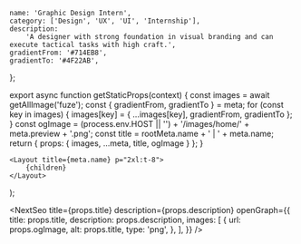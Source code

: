 
	name: 'Graphic Design Intern',
	category: ['Design', 'UX', 'UI', 'Internship'],
	description:
		'A designer with strong foundation in visual branding and can execute tactical tasks with high craft.',
	gradientFrom: '#714EB8',
	gradientTo: '#4F22AB',
};

export async function getStaticProps(context) {
	const images = await getAllImage('fuze');
	const { gradientFrom, gradientTo } = meta;
	for (const key in images) {
		images[key] = { ...images[key], gradientFrom, gradientTo };
	}
	const ogImage =
		(process.env.HOST || '') + '/images/home/' + meta.preview + '.png';
	const title = rootMeta.name + ' | ' + meta.name;
	return { props: { images, ...meta, title, ogImage } };
}

	<Layout title={meta.name} p="2xl:t-8">
		{children}
	</Layout>
);

<NextSeo
	title={props.title}
	description={props.description}
	openGraph={{
		title: props.title,
		description: props.description,
		images: [
			{
				url: props.ogImage,
				alt: props.title,
				type: 'png',
			},
		],
	}}
/>

<Title text={meta.name} sub={meta.description} />

<RegularWidth>

    <List
    	bgColor="black"
    	borderColor="rgba(255,255,255,0.4"
    	textColor="#B1CDE0"
    	title="Qualifications"
    	items={[
    		'A portfolio that demonstrates product, branding, communication design experience',
    		'Experience with holistic story-telling and design-systems thinking',
    		'Visual Design skills with proficiency in typography, desktop/mobile UI, color, layout, iconography and aesthetic sense',
    		'Experience in Adobe Creative Suite, including Photoshop, Illustrator and InDesign',
    		'Must obtain work authorization in country of employment at the time of hire, and maintain ongoing work authorization during employment'
    	]}
    />

    <List
    	bgColor="black"
    	borderColor="rgba(255,255,255,0.4"
    	textColor="#B1CDE0"
    	title="Responsibilities"
    	items={[
    		'As a Brand Design Intern, you will work closely with designers, engineers, content designers and marketing to define and ensure a coherent brand expression across our ecosystem',
    		'You will have multidisciplinary projects that bridge brand work across interactive, printed and environmental applications',
    		'You will have the opportunity to think systematically about a holistic brand system and articulate design decisions and iterate quickly',
    		'You will cover the design spectrum–from quick, rough strategic ideation to polished final deliverables',
    		'You will be expected to utilize your full range of product design, communication design, and visual design skills',
    		'Concept, prototype and execute brand and marketing experiences in product',
    		'Extending brand expression system to interactive digital experiences',
    		'Ideating visual concepts and refining design work based on creative direction',
    		'Developing visual identity platforms, systems, typography, palette, illustration, iconography systems',
    		'Working cross-functionally and collaborating with internal and external team members'
    	]}
    />

</RegularWidth>

